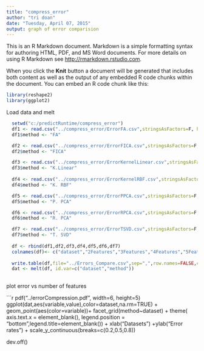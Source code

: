 ```yaml
---
title: "compress_error"
author: "tri doan"
date: "Tuesday, April 07, 2015"
output: graph of error comparision
---
```


This is an R Markdown document. Markdown is a simple formatting syntax for authoring HTML, PDF, and MS Word documents. For more details on using R Markdown see <http://rmarkdown.rstudio.com>.

When you click the **Knit** button a document will be generated that includes both content as well as the output of any embedded R code chunks within the document. You can embed an R code chunk like this:

```r
library(reshape2)
library(ggplot2)
```
 Load data and melt


```r
  setwd("c:/predictRuntime/compress_error")
  df1 <- read.csv("../compress_error/ErrorFA.csv",stringsAsFactors=F, header=T)
  df1$method <- "FA"  

  df2 <- read.csv("../compress_error/ErrorFICA.csv",stringsAsFactors=F, header=T)
  df2$method <- "FICA"

  df3 <- read.csv("../compress_error/ErrorKernelLinear.csv",stringsAsFactors=F, header=T)
  df3$method <- "K.Linear"  
  
  df4 <- read.csv("../compress_error/ErrorKernelRBF.csv",stringsAsFactors=F, header=T)
  df4$method <- "K. RBF"

  df5 <- read.csv("../compress_error/ErrorPPCA.csv",stringsAsFactors=F, header=T)
  df5$method <- "P. PCA"

  df6 <- read.csv("../compress_error/ErrorRPCA.csv",stringsAsFactors=F, header=T)
  df6$method <- "R. PCA"

  df7 <- read.csv("../compress_error/ErrorTSVD.csv",stringsAsFactors=F, header=T)
  df7$method <- "T. SVD"
  
  df <- rbind(df1,df2,df3,df4,df5,df6,df7)
  colnames(df)<- c("dataset","2Features","3Features","4Features","5Features","6Features" ,"7Features","method")
  
  write.table(df,file="../Errors_Compare.csv",sep=",",row.names=FALSE,col.names=TRUE)
  dat <- melt(df, id.var=c("dataset","method"))
  
```

 plot error vs number of features

```r
pdf("../errorCompression.pdf", width=6, height=5)
ggplot(dat,aes(variable,value),color=dataset,na.rm=TRUE) + geom_point(aes(color=variable))+ facet_grid(method~dataset) + theme( axis.text.x = element_blank(), legend.position = "bottom",legend.title=element_blank()) + xlab("Datasets") +ylab("Error rates") + scale_y_continuous(breaks=c(0.2,0.5,0.8)) 

dev.off()